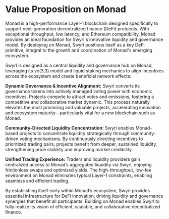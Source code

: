 # Value Proposition on Monad

Monad is a high-performance Layer-1 blockchain designed specifically to support next-generation decentralized finance (DeFi) protocols. With exceptional throughput, low latency, and Ethereum compatibility, Monad provides an ideal foundation for Swyrl's innovative liquidity and governance model. By deploying on Monad, Swyrl positions itself as a key DeFi primitive, integral to the growth and coordination of Monad's emerging ecosystem.

Swyrl is designed as a central liquidity and governance hub on Monad, leveraging its ve(3,3) model and liquid staking mechanics to align incentives across the ecosystem and create beneficial network effects:

**Dynamic Governance & Incentive Alignment:** Swyrl converts its governance tokens into actively managed voting power with economic incentives. Projects compete to attract votes and emissions, fostering a competitive and collaborative market dynamic. This process naturally elevates the most promising and valuable projects, accelerating innovation and ecosystem maturity—particularly vital for a new blockchain such as Monad.

**Community-Directed Liquidity Concentration:** Swyrl enables Monad-based projects to concentrate liquidity strategically through community-driven voting mechanisms. By continuously directing incentives to prioritized trading pairs, projects benefit from deeper, sustained liquidity, strengthening price stability and improving market credibility.

**Unified Trading Experience:** Traders and liquidity providers gain centralized access to Monad’s aggregated liquidity via Swyrl, enjoying frictionless swaps and optimized yields. The high-throughput, low-fee environment on Monad eliminates typical Layer-1 constraints, enabling seamless and efficient trading.

By establishing itself early within Monad’s ecosystem, Swyrl provides essential infrastructure for DeFi innovation, driving liquidity and governance synergies that benefit all participants. Building on Monad enables Swyrl to fully realize its vision of efficient, scalable, and collaborative decentralized finance.
